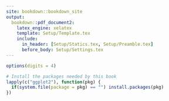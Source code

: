 ```yaml
---
site: bookdown::bookdown_site
output:
  bookdown::pdf_document2:
    latex_engine: xelatex
    template: Setup/Template.tex
    include:
      in_header: [Setup/Statics.tex, Setup/Preamble.tex]
      before_body: Setup/Settings.tex
---
```


```r
options(digits = 4)

# Install the packages needed by this book
lapply(c("ggplot2"), function(pkg) {
  if(system.file(package = pkg) == "") install.packages(pkg)
})
```




